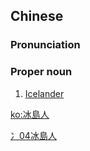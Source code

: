 {{also|冰岛人}}
==Chinese==
{{zh-forms|s=冰岛人|type=21}}

===Pronunciation===
{{zh-pron
|m=Bīngdǎorén
|cat=pn
}}

===Proper noun===
{{zh-proper noun}}

# [[Icelander]]

[[Category:zh:Nationalities|冫04冰島人]]

[[ko:冰島人]]